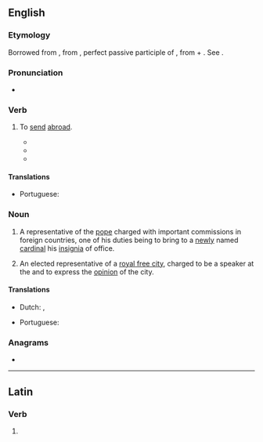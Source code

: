 ==English==

===Etymology===
Borrowed from {{bor|en|fr|ablegat|ablégate}}, from {{der|en|la|ablēgātus}}, perfect passive participle of {{m|la|ablēgō||I send off or away; banish}}, from {{m|la|ab||from, away from}} + {{m|la|lēgō||I dispatch, send on a commission}}. See {{m|en|legate}}.

===Pronunciation===
* {{a|US}} {{IPA|en|/ˈæ.bləˌɡeɪt/|/ˈæ.bləˌɡət/}}

===Verb===
{{en-verb|ablegat}}

# {{lb|en|transitive|obsolete}} To [[send]] [[abroad]].
#* {{quote-book|en|passage=Thou hellish Dog, Depart, or I will amand, '''ablegate''', and send thee to some vast and horrid Desert.|author=R. Carpenter|title=Pragmatical Jesuit 64|year=c. 1660}}
#* {{quote-book|en|year=1795|title=Elisa Powell, or Trials of sensibility|passage=The evil which you imav gine, therefore, is so far from being really felt, that we are now sufferers by the bad policy of our ancestors, in '''ablegating''' their poor to till the wilds of America; and maintaining them there at an enormous expence|author=Elisa Powell}}
#* {{quote-book|en|passage=Couriers were '''ablegated''' from all points of the vicinage, to secure the adjuments of pharmacopolists, chirurgeons, and even of amethodists; but their prescriptions had no consimilitude.|year=1870|title=Letters to Squire Pedant: In the East|author=Samuel Klinefelter Hoshour}}

====Translations====
{{trans-top|to send abroad}}
* Portuguese: {{t+|pt|ablegar}}
{{trans-mid}}
{{trans-bottom}}

===Noun===
{{en-noun}}

# {{lb|en|Roman Catholicism}} A representative of the [[pope]] charged with important commissions in foreign countries, one of his duties being to bring to a [[newly]] named [[cardinal]] his [[insignia]] of office.
# {{lb|en|historical}} An elected representative of a [[royal free city]], charged to be a speaker at the {{w|Diet of Hungary}} and to express the [[opinion]] of the city.

====Translations====
{{trans-top|representative of the pope in foreign countries}}
* Dutch: {{t|nl|ablegaat|m}}, {{t|nl|pauselijke gezant|m}}
{{trans-mid}}
* Portuguese: {{t|pt|ablegado|m}}
{{trans-bottom}}

===Anagrams===
* {{anagrams|en|a=aabeeglt|gateable}}

----

==Latin==

===Verb===
{{la-verb-form|ablēgāte}}

# {{inflection of|la|ablēgō||2|p|pres|actv|impr}}